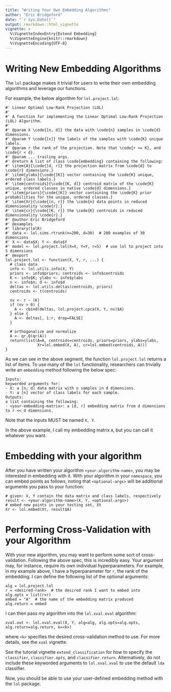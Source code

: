 ```yaml
---
title: "Writing Your Own Embedding Algorithms"
author: "Eric Bridgeford"
date: "`r Sys.Date()`"
output: rmarkdown::html_vignette
vignette: >
  %\VignetteIndexEntry{Extend Embedding}
  %\VignetteEngine{knitr::rmarkdown}
  %\VignetteEncoding{UTF-8}
---
```


# Writing New Embedding Algorithms

The `lol` package makes it trivial for users to write their own embedding algorithms and leverage our functions.

For example, the below algorithm for `lol.project.lol`:

```
#' Linear Optimal Low-Rank Projection (LOL)
#'
#' A function for implementing the Linear Optimal Low-Rank Projection (LOL) Algorithm.
#'
#' @param X \code{[n, d]} the data with \code{n} samples in \code{d} dimensions.
#' @param Y \code{[n]} the labels of the samples with \code{K} unique labels.
#' @param r the rank of the projection. Note that \code{r >= K}, and \code{r < d}.
#' @param ... trailing args.
#' @return A list of class \code{embedding} containing the following:
#' \item{A}{\code{[d, r]} the projection matrix from \code{d} to \code{r} dimensions.}
#' \item{ylabs}{\code{[K]} vector containing the \code{K} unique, ordered class labels.}
#' \item{centroids}{\code{[K, d]} centroid matrix of the \code{K} unique, ordered classes in native \code{d} dimensions.}
#' \item{priors}{\code{[K]} vector containing the \code{K} prior probabilities for the unique, ordered classes.}
#' \item{Xr}{\code{[n, r]} the \code{n} data points in reduced dimensionality \code{r}.}
#' \item{cr}{\code{[K, r]} the \code{K} centroids in reduced dimensionality \code{r}.}
#' @author Eric Bridgeford
#' @examples
#' library(lolR)
#' data <- lol.sims.rtrunk(n=200, d=30)  # 200 examples of 30 dimensions
#' X <- data$X; Y <- data$Y
#' model <- lol.project.lol(X=X, Y=Y, r=5)  # use lol to project into 5 dimensions
#' @export
lol.project.lol <- function(X, Y, r, ...) {
  # class data
  info <- lol.utils.info(X, Y)
  priors <- info$priors; centroids <- info$centroids
  K <- info$K; ylabs <- info$ylabs
  n <- info$n; d <- info$d
  deltas <- lol.utils.deltas(centroids, priors)
  centroids <- t(centroids)

  nv <- r - (K)
  if (nv > 0) {
    A <- cbind(deltas, lol.project.cpca(X, Y, nv)$A)
  } else {
    A <- deltas[, 1:r, drop=FALSE]
  }

  # orthogonalize and normalize
  A <- qr.Q(qr(A))
  return(list(A=A, centroids=centroids, priors=priors, ylabs=ylabs,
              Xr=lol.embed(X, A), cr=lol.embed(centroids, A)))
}
```

As we can see in the above segment, the function `lol.project.lol` returns a list of items. To use many of the `lol` functionality, researchers can trivially write an `embedding` method following the below spec:

```
Inputs:
keyworded arguments for:
- X: a [n, d] data matrix with n samples in d dimensions.
- Y: a [n] vector of class labels for each sample.
Outputs:
a list containing the following:
- <your-embedding-matrix>: a [d, r] embedding matrix from d dimensions to r << d dimensions.
```

Note that the inputs MUST be named `X, Y`.

In the above example, I call my embedding matrix `A`, but you can call it whatever you want.

# Embedding with your algorithm

After you have written your algorithm `<your-algorithm-name>`, you may be interested in embedding with it. With your algorithm in your `namespace`, you can embed points as follows, noting that `<optional-args>` will be additional arguments you pass to your function:

```
# given: X, Y contain the data matrix and class labels, respectively
result <- <your-algorithm-name>(X, Y, <optional-args>)
# embed new points in your testing set, Xt
Xr <- lol.embed(Xt, result$A)
```

# Performing Cross-Validation with your Algorithm

With your new algorithm, you may want to perform some sort of cross-validation. Following the above spec, this is incredibly easy. Your argument may, for instance, require its own individual hyperparameters. For example, in my example above, I have a hyperparameter for `r`, the rank of the embedding. I can define the following list of the optional arguments:

```
alg = lol.project.lol
r = <desired-rank>  # the desired rank I want to embed into
alg.opts = list(r=r)
embed = "A"  # the name of the embedding matrix produced
alg.return = embed
```

I can then pass my algorithm into the `lol.xval.eval` algorithm:

```
xval.out <- lol.xval.eval(X, Y, alg=alg, alg.opts=alg.opts, alg.return=alg.return, k=<k>)
```

where `<k>` specifies the desired cross-validation method to use. For more details, see the `xval` vignette.

See the tutorial vignette `extend_classification` for how to specify the `classifier`, `classifier.opts`, and `classifier.return`. Alternatively, do not include these keyworded arguments to `lol.xval.xval` to use the default `lda` classifier.

Now, you should be able to use your user-defined embedding method with the `lol` package.
